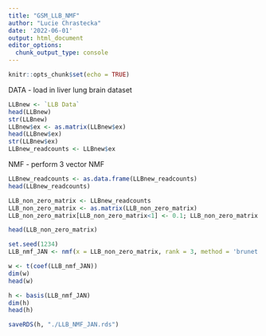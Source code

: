 ```yaml
---
title: "GSM_LLB_NMF"
author: "Lucie Chrastecka"
date: '2022-06-01'
output: html_document
editor_options: 
  chunk_output_type: console
---
```


```r
knitr::opts_chunk$set(echo = TRUE)
```

DATA - load in liver lung brain dataset
```r
LLBnew <- `LLB Data`
head(LLBnew)
str(LLBnew)
LLBnew$ex <- as.matrix(LLBnew$ex)
head(LLBnew$ex)
str(LLBnew$ex)
LLBnew_readcounts <- LLBnew$ex
```


NMF - perform 3 vector NMF 
```r
LLBnew_readcounts <- as.data.frame(LLBnew_readcounts)
head(LLBnew_readcounts)

LLB_non_zero_matrix <- LLBnew_readcounts
LLB_non_zero_matrix <- as.matrix(LLB_non_zero_matrix)
LLB_non_zero_matrix[LLB_non_zero_matrix<1] <- 0.1; LLB_non_zero_matrix

head(LLB_non_zero_matrix)

set.seed(1234)
LLB_nmf_JAN <- nmf(x = LLB_non_zero_matrix, rank = 3, method = 'brunet') # if not transposed, runs immediately, then just take non-transposed h matrix

w <- t(coef(LLB_nmf_JAN))
dim(w)
head(w)

h <- basis(LLB_nmf_JAN)
dim(h)
head(h)

saveRDS(h, "./LLB_NMF_JAN.rds")
```
